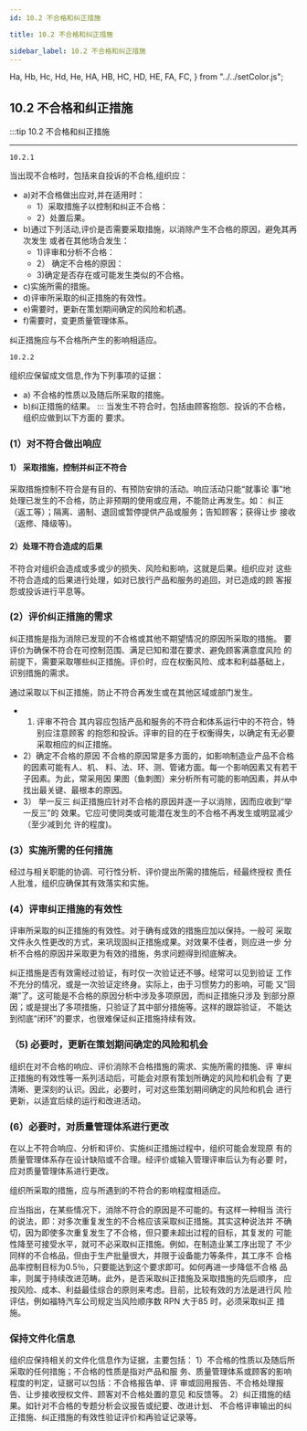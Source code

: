 ```yaml
---
id: 10.2 不合格和纠正措施

title: 10.2 不合格和纠正措施

sidebar_label: 10.2 不合格和纠正措施
---
```


  Ha,
  Hb,
  Hc,
  Hd,
  He,
  HA,
  HB,
  HC,
  HD,
  HE,
  FA,
  FC,
} from "../../setColor.js";

## 10.2 不合格和纠正措施

:::tip <FA>10.2 不合格和纠正措施</FA>

---

`10.2.1`

当出现不合格时，包括来自投诉的不合格,组织应：
* a)对不合格做出应对,并在适用时：
  * 1）采取措施子以控制和纠正不合格：
  * 2）处置后果。
* b)通过下列活动,评价是否需要采取措施，以消除产生不合格的原因，避免其再次发生
或者在其他场合发生：
  * 1)评审和分析不合格：
  * 2） 确定不合格的原因：
  * 3)确定是否存在或可能发生类似的不合格。
* c)实施所需的措施。
* d)评审所采取的纠正措施的有效性。
* e)需要时，更新在策划期间确定的风险和机遇。
* f)需要时，变更质量管理体系。

纠正措施应与不合格所产生的影响相适应。

`10.2.2`

组织应保留成文信息,作为下列事项的证据：
* a) 不合格的性质以及随后所采取的措施。
* b)纠正措施的结果。
:::
当发生不符合时，包括由顾客抱怨、投诉的不合格，组织应做到以下方面的
要求。
### (1）对不符合做出响应
#### 1） 采取措施，控制并纠正不符合
采取措施控制不符合是有目的、有预防安排的活动。响应活动只能“就事论
事”地处理已发生的不合格，防止非预期的使用或应用，不能防止再发生。如：
纠正（返工等）；隔离、遏制、退回或暂停提供产品或服务；告知顾客；获得让步
接收（返修、降级等)。
#### 2）处理不符合造成的后果
不符合对组织会造成或多或少的损失、风险和影响，这就是后果。组织应对
这些不符合造成的后果进行处理，如对已放行产品和服务的追回，对已造成的顾
客报怨或投诉进行平息等。
### (2）评价纠正措施的需求
纠正措施是指为消除已发现的不合格或其他不期望情况的原因所采取的措施。
要评价为确保不符合在可控制范围、满足已知和潜在要求、避免顾客满意度风险
的前提下，需要采取哪些纠正措施。评价时，应在权衡风险、成本和利益基础上，
识别措施的需求。

通过采取以下纠正措施，防止不符合再发生或在其他区域或部门发生。
* 1) 评审不符合
其内容应包括产品和服务的不符合和体系运行中的不符合，特别应注意顾客
的抱怨和投诉。评审的目的在于权衡得失，以确定有无必要采取相应的纠正措施。
* 2）确定不合格的原因
不合格的原因常是多方面的，如影响制造业产品不合格的因素可能有人、机、
料、法、环、测、管诸方面。每一个影响因素又有若干子因素。为此，常采用因
果图（鱼刺图）来分析所有可能的影响因素，并从中找出最关键、最根本的原因。
* 3） 举一反三
纠正措施应针对不合格的原因并逐一子以消除，因而应收到“举一反三”的
效果。它应可使同类或可能潜在发生的不合格不再发生或明显减少（至少减到允
许的程度)。

### (3）实施所需的任何措施
经过与相关职能的协调、可行性分析、评价提出所需的措施后，经最终授权
责任人批准，组织应确保其有效落实和实施。
### (4）评审纠正措施的有效性
评审所采取的纠正措施的有效性。对于确有成效的措施应加以保持。一般可
采取文件永久性更改的方式，来巩现固纠正措施成果。对效果不佳者，则应进一步
分析不合格的原因并采取更为有效的措施，务求问题得到彻底解决。

纠正措施是否有效需经过验证，有时仅一次验证还不够。经常可以见到验证
工作不充分的情况，或是一次验证定终身。实际上，由于习惯势力的影响，可能
又“回潮”了。这可能是不合格的原因分析中涉及多项原因，而纠正措施只涉及
到部分原因；或是提出了多项措施，只验证了其中部分措施等。这样的跟踪验证，
不能达到彻底“闭环”的要求，也很难保证纠正措施持续有效。

### （5) 必要时，更新在策划期间确定的风险和机会
组织在对不合格的响应、评价消除不合格措施的需求、实施所需的措施、评
审纠正措施的有效性等一系列活动后，可能会对原有策划所确定的风险和机会有
了更清晰、更深刻的认识。因此，必要时，可对这些策划期间确定的风险和机会
进行更新，以适宜后续的运行和改进活动。
### (6）必要时，对质量管理体系进行更改
在以上不符合响应、分析和评价、实施纠正措施过程中，组织可能会发现原
有的质量管理体系存在设计缺陷或不合理。经评价或输入管理评审后认为有必要
时，应对质量管理体系进行更改。

组织所采取的措施，应与所遇到的不符合的影响程度相适应。

应当指出，在某些情况下，消除不符合的原因是不可能的。有这样一种相当
流行的说法，即：对多次重复发生的不合格应该采取纠正措施。其实这种说法并
不确切，因为即使多次重复发生了不合格，但只要未超出过程的目标，其复发的
可能性降至可接受水平，就可不必采取纠正措施。例如，在制造业某工序出现了
不少同样的不合格品，但由于生产批量很大，并限于设备能力等条件，其工序不
合格品率控制目标为0.5％，只要能达到这个要求即可。如何再进一步降低不合格
品率，则属于持续改进范畴。此外，是否采取纠正措施及采取措施的先后顺序，
应按风险、成本、利益最佳综合的原则来考虑。目前，比较有效的方法是进行风
险评估，例如福特汽车公司规定当风险顺序数 RPN 大于85 时，必须采取纠正
措施。

### 保持文件化信息
组织应保持相关的文件化信息作为证据，主要包括：
1）不合格的性质以及随后所采取的任何措施；不合格的性质是指对产品和服
务、质量管理体系或顾客的影响程度的判定，证据可以包括：不合格报告单、评
审或回用报告、不合格处理报告、让步接收授权文件、顾客对不合格处置的意见
和反馈等。
2）纠正措施的结果。如针对不合格的专题分析会议报告或纪要、改进计划、
不合格评审输出的纠正措施、纠正措施的有效性验证评价和再验证记录等。
